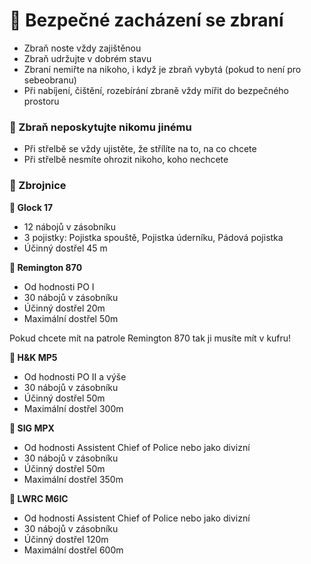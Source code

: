 
# 🔫 Bezpečné zacházení se zbraní

- Zbraň noste vždy zajištěnou
- Zbraň udržujte v dobrém stavu
- Zbraní nemiřte na nikoho, i když je zbraň vybytá (pokud to není pro sebeobranu)
- Při nabíjení, čištění, rozebírání zbraně vždy mířit do bezpečného prostoru

### 🔫 Zbraň neposkytujte nikomu jinému

- Při střelbě se vždy ujistěte, že střílíte na to, na co chcete
- Při střelbě nesmíte ohrozit nikoho, koho nechcete

### 🦾 Zbrojnice

**🔫 Glock 17**

- 12 nábojů v zásobníku
- 3 pojistky: Pojistka spouště, Pojistka úderníku, Pádová pojistka
- Účinný dostřel 45 m

**🔫 Remington 870**

- Od hodnosti PO I
- 30 nábojů v zásobníku
- Účinný dostřel 20m
- Maximální dostřel 50m

<Callout type="warning" emoji="⚠️">
  Pokud chcete mít na patrole Remington 870 tak ji musíte mít v kufru!
</Callout>

**🔫 H&K MP5**

- Od hodnosti PO II a výše
- 30 nábojů v zásobníku
- Účinný dostřel 50m
- Maximální dostřel 300m

**🔫 SIG MPX**

- Od hodnosti Assistent Chief of Police nebo jako divizní
- 30 nábojů v zásobníku
- Účinný dostřel 50m
- Maximální dostřel 350m

**🔫 LWRC M6IC**

- Od hodnosti Assistent Chief of Police nebo jako divizní
- 30 nábojů v zásobníku
- Účinný dostřel 120m
- Maximální dostřel 600m
